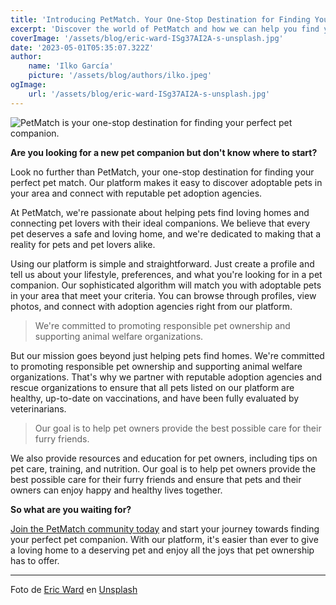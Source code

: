 ```yaml
---
title: 'Introducing PetMatch. Your One-Stop Destination for Finding Your Perfect Pet Companion.'
excerpt: 'Discover the world of PetMatch and how we can help you find your ideal pet companion. Learn about our mission, values, and the benefits of using our platform.'
coverImage: '/assets/blog/eric-ward-ISg37AI2A-s-unsplash.jpg'
date: '2023-05-01T05:35:07.322Z'
author:
    name: 'Ilko García'
    picture: '/assets/blog/authors/ilko.jpeg'
ogImage:
    url: '/assets/blog/eric-ward-ISg37AI2A-s-unsplash.jpg'
---
```

![PetMatch is your one-stop destination for finding your perfect pet companion.](/assets/blog/eric-ward-ISg37AI2A-s-unsplash.jpg)

**Are you looking for a new pet companion but don't know where to start?** 

Look no further than PetMatch, your one-stop destination for finding your perfect pet match. Our platform makes it easy to discover adoptable pets in your area and connect with reputable pet adoption agencies.

At PetMatch, we're passionate about helping pets find loving homes and connecting pet lovers with their ideal companions. We believe that every pet deserves a safe and loving home, and we're dedicated to making that a reality for pets and pet lovers alike.

Using our platform is simple and straightforward. Just create a profile and tell us about your lifestyle, preferences, and what you're looking for in a pet companion. Our sophisticated algorithm will match you with adoptable pets in your area that meet your criteria. You can browse through profiles, view photos, and connect with adoption agencies right from our platform.

> We're committed to promoting responsible pet ownership and supporting animal welfare organizations.

But our mission goes beyond just helping pets find homes. We're committed to promoting responsible pet ownership and supporting animal welfare organizations. That's why we partner with reputable adoption agencies and rescue organizations to ensure that all pets listed on our platform are healthy, up-to-date on vaccinations, and have been fully evaluated by veterinarians.

> Our goal is to help pet owners provide the best possible care for their furry friends.

We also provide resources and education for pet owners, including tips on pet care, training, and nutrition. Our goal is to help pet owners provide the best possible care for their furry friends and ensure that pets and their owners can enjoy happy and healthy lives together.

**So what are you waiting for?**

[Join the PetMatch community today](/auth/register) and start your journey towards finding your perfect pet companion. With our platform, it's easier than ever to give a loving home to a deserving pet and enjoy all the joys that pet ownership has to offer.

****

Foto de <a href="https://unsplash.com/@ericjamesward?utm_source=unsplash&utm_medium=referral&utm_content=creditCopyText">Eric Ward</a> en <a href="https://unsplash.com/es/fotos/ISg37AI2A-s?utm_source=unsplash&utm_medium=referral&utm_content=creditCopyText">Unsplash</a>